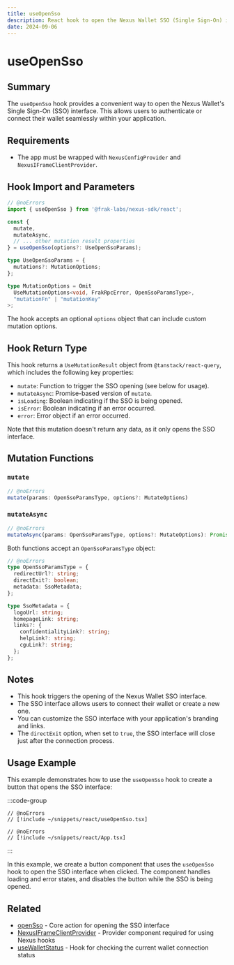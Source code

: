 ```yaml
---
title: useOpenSso
description: React hook to open the Nexus Wallet SSO (Single Sign-On) interface
date: 2024-09-06
---
```


# useOpenSso

## Summary
The `useOpenSso` hook provides a convenient way to open the Nexus Wallet's Single Sign-On (SSO) interface. This allows users to authenticate or connect their wallet seamlessly within your application.

## Requirements
- The app must be wrapped with `NexusConfigProvider` and `NexusIFrameClientProvider`.

## Hook Import and Parameters

```ts twoslash
// @noErrors
import { useOpenSso } from '@frak-labs/nexus-sdk/react';

const {
  mutate,
  mutateAsync,
  // ... other mutation result properties
} = useOpenSso(options?: UseOpenSsoParams);

type UseOpenSsoParams = {
  mutations?: MutationOptions;
};

type MutationOptions = Omit
  UseMutationOptions<void, FrakRpcError, OpenSsoParamsType>,
  "mutationFn" | "mutationKey"
>;
```

The hook accepts an optional `options` object that can include custom mutation options.

## Hook Return Type
This hook returns a `UseMutationResult` object from `@tanstack/react-query`, which includes the following key properties:

- `mutate`: Function to trigger the SSO opening (see below for usage).
- `mutateAsync`: Promise-based version of `mutate`.
- `isLoading`: Boolean indicating if the SSO is being opened.
- `isError`: Boolean indicating if an error occurred.
- `error`: Error object if an error occurred.

Note that this mutation doesn't return any data, as it only opens the SSO interface.

## Mutation Functions

### `mutate`

```ts twoslash
// @noErrors
mutate(params: OpenSsoParamsType, options?: MutateOptions)
```

### `mutateAsync`

```ts twoslash
// @noErrors
mutateAsync(params: OpenSsoParamsType, options?: MutateOptions): Promise<void>
```

Both functions accept an `OpenSsoParamsType` object:

```ts twoslash
// @noErrors
type OpenSsoParamsType = {
  redirectUrl?: string;
  directExit?: boolean;
  metadata: SsoMetadata;
};

type SsoMetadata = {
  logoUrl: string;
  homepageLink: string;
  links?: {
    confidentialityLink?: string;
    helpLink?: string;
    cguLink?: string;
  };
};
```

## Notes
- This hook triggers the opening of the Nexus Wallet SSO interface.
- The SSO interface allows users to connect their wallet or create a new one.
- You can customize the SSO interface with your application's branding and links.
- The `directExit` option, when set to `true`, the SSO interface will close just after the connection process.

## Usage Example

This example demonstrates how to use the `useOpenSso` hook to create a button that opens the SSO interface:

:::code-group
```tsx twoslash [OpenSsoButton.tsx]
// @noErrors
// [!include ~/snippets/react/useOpenSso.tsx]
```
```tsx twoslash [App.tsx]
// @noErrors
// [!include ~/snippets/react/App.tsx]
```
:::

In this example, we create a button component that uses the `useOpenSso` hook to open the SSO interface when clicked. The component handles loading and error states, and disables the button while the SSO is being opened.

## Related
- [openSso](/nexus-sdk/api/actions/openSso) - Core action for opening the SSO interface
- [NexusIFrameClientProvider](/nexus-sdk/api/react/NexusIFrameClientProvider) - Provider component required for using Nexus hooks
- [useWalletStatus](/nexus-sdk/api/react/useWalletStatus) - Hook for checking the current wallet connection status